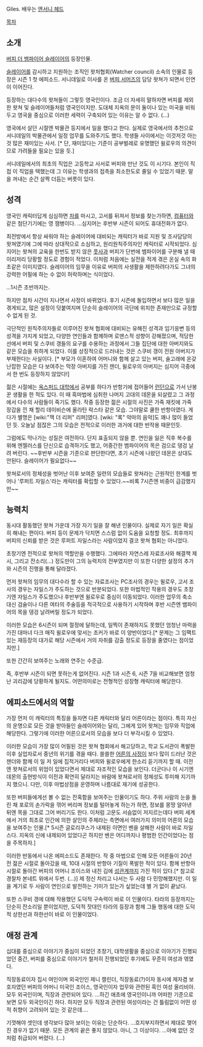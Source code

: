 Giles. 배우는 [[앤서니 헤드]]

[[목차]]
== 소개 ==
[[버피 더 뱀파이어 슬레이어]]의 등장인물.

[[슬레이어]]를 감시하고 지원하는 조직인 왓처협회(Watcher council) 소속의 인물로 등장은 시즌 1 첫 에피소드. 서니데일로 이사를 온 [[버피 서머즈]]의 담당 왓쳐가 되면서 인연이 이어진다.

등장하는 대다수의 왓쳐들이 그렇듯 영국인이다. 조금 더 자세히 말하자면 버피를 제외한 왓쳐 및 슬레이어들처럼 영국인이지만. 도대체 지옥의 문이 둘이나 있는 미국을 비워두고 영국을 중심으로 이러한 세력이 구축되어 있는 이유는 알 수 없다. (...)

영국에서 살던 시절엔 박물관 등지에서 일을 했다고 한다. 실제로 영국에서의 추천으로 서니데일의 박물관에서 일정 업무를 도와주기도 했다. 학생들 사이에서는 이것저것 아는 것 많은 재미있는 사서. [* 단, 재미있다는 기준이 공부벌레로 유명했던 윌로우의 의견이므로 가려들을 필요는 있을 듯.]

서니데일에서의 최초의 직업은 고등학교 사서로 버피와 만난 것도 이 시기다. 본인이 직접 이 직업을 택했는데 그 이유는 학생과의 접촉을 최소한도로 줄일 수 있었기 때문. 말을 꺼내는 순간 살짝 더듬는 버릇이 있다.

== 성격 ==
영국인 캐릭터답게 심심하면 [[차]]를 마시고, 고서를 뒤져서 정보를 찾는가하면, [[컴퓨터]]와 같은 첨단기기에는 영 잼병이다. ...심지어는 후반부 시즌이 되어도 휴대전화가 없다.

최전방에서 항상 싸워야 하는 슬레이어에 대비되는 캐릭터가 바로 지원 및 조사담당의 왓쳐였기에 그에 따라 상대적으로 소심하고, 원리원칙주의자인 캐릭터로 시작되었다. 심지어는 왓쳐의 교육을 한번도 받지 않은 [[풋사과]] 버피가 단번에 뱀파이어를 구분해 낼 때 이리저리 당황할 정도로 경험이 적었다. 이처럼 처음에는 실전을 적게 겪은 온실 속의 화초같은 이미지였다. 슬레이어의 임무을 이유로 버피의 사생활을 제한하려다가도 그녀의 강력한 어필에 하는 수 없이 허락하며는 식이었다.

...1시즌 초반까지는.

하지만 점차 시간이 지나면서 사정이 바뀌었다. 후기 시즌에 돌입하면서 보다 많은 일을 겪게되고, 많은 설정이 덧붙여지며 단순히 슬레이어의 극단에 위치한 존재만으로 규정할수 없게 된 것.

극단적인 원칙주의자들로 이루어진 왓쳐 협회에 대비되는 유해진 성격과 임기응변 등의 성격을 가지게 되었고, 다양한 연인들과 함께하며 로맨스적 성향이 강해졌으며, 적당한 선에서 버피 및 스쿠비 갱들의 요구를 수용하는 과정에서 그들 집단에 대한 아버지와도 같은 모습을 취하게 되었다. 이를 상징적으로 드러내는 것은 스쿠비 갱이 전원 아버지가 부재한다는 사실이다. [* 부모가 이혼하여 어머니와 함께 살고 있는 버피, 술고래에 온갖 난잡한 모습은 다 보여주는 막장 아버지를 가진 잰더, 윌로우의 아버지는 심지어 극중에서 한 번도 등장하지 않았다!]

젊은 시절에는 [[옥스퍼드 대학]]에서 공부를 하다가 반항기에 접어들어 [[런던]]으로 가서 난봉꾼 생활을 한 적도 있다. 이 때 흑마법에 심취한 나머지 고대의 데몬을 되살렸고 그 과정에서 다수의 사람들이 죽기도 했다. 작중 등장한 젊은 시절의 사진은 가죽 재킷에 가죽 장갑을 낀 채 할리 데이비슨에 올라탄 락스타 같은 모습. 그야말로 쿨한 반항아였다. 게다가 별명은 [wiki:"잭 더 리퍼" 리퍼]였다. [wiki: "록" 악마의 음악]도 꽤나 많이 들었던 듯. 오늘날 점잖은 그의 모습은 전적으로 이러한 과거에 대한 반작용 때문인듯.

그럼에도 막나가는 성질은 여전하다. 단지 표출되지 않을 뿐. 연인을 잃은 직후 복수를 위해 엔젤러스를 단신으로 습격하기도 했고, 어중간한 뱀파이어의 목은 검으로 뎅겅 날려 버린다. ~~후반부 시즌을 기준으로 판단한다면, 초기 시즌에 나왔던 데몬은 상대도 안된다. 슬레이어가 필요없다~~

왓쳐로서의 정체성을 벗어난 이후 보여준 일련의 모습들로 왓쳐라는 근원적인 한계를 벗어나 '루퍼트 자일스'라는 캐릭터를 확립할 수 있었다.~~비록 7시즌엔 비중이 급감했지만~~

== 능력치 ==
동시대 활동했던 왓쳐 가운데 가장 자기 일을 잘 해낸 인물이다. 실제로 자기 일은 확실히 해내는 편이다. 버피 등이 문제가 닥치면 스스럼 없이 도움을 요청할 정도. 최후까지 버피의 신뢰를 받은 것은 루퍼트 자일스라는 사람이었지 결코 왓쳐 협회는 아니었다.

초창기엔 전적으로 왓쳐의 역할만을 수행했다. 그에따라 자연스레 자료조사와 해결책 제시, 그리고 잔소리(...) 정도만이 그의 능력치의 전부였지만 이 또한 다양한 설정의 추가와 시즌의 진행을 통해 달라졌다.

먼저 왓쳐의 임무의 대다수라 할 수 있는 자료조사는 PC조사의 경우는 윌로우, 고서 조사의 경우는 자일스가 주도하는 것으로 반분되었다. 또한 마법적인 작용의 경우도 초창기엔 자일스가 주도했으나 후반부엔 윌로우로 중심이 이동되었다. 이러한 업무의 축소 대신 검술이나 다른 여타의 주술등을 적극적으로 사용하기 시작하며 후반 시즌엔 뱀파이어의 목을 뎅겅 날려버릴 정도가 되었다. 

이러한 모습은 6시즌이 되며 절정에 달하는데, 일찍이 존재하지도 못했던 엄청난 마력을 가진 대마녀 다크 매직 윌로우에 맞서는 조커가 바로 이 양반이었다.[* 문제는 그 임팩트 있는 재등장의 대가로 해당 시즌에서 거의 자취를 감출 정도로 등장을 줄였다는 점이었지만.]

또한 간간히 보여주는 노래와 연주는 수준급.

즉, 후반부 시즌이 되면 못하는게 없어진다. 시즌 1과 시즌 6, 시즌 7을 비교해보면 엄청난 괴리감에 당황하게 될지도. 어떤의미로는 전형적인 성장형 캐릭터에 해당한다.

== 에피소드에서의 역할 ==
가장 먼저 이 캐릭터의 특징을 들자면 다른 캐릭터와 달리 어른이라는 점이다. 특히 자신의 운명으로 모든 것을 받아들인 슬레이어와는 달리, 그에게 있어 왓쳐는 임무와 직업에 해당한다. 그렇기에 이러한 어른으로서의 모습을 보다 더 부각시킬 수 있었다.

이러한 모습이 가장 많이 어필된 것은 왓쳐 협회에서 해고당하고, 학교 도서관이 폭발한 이후 실업자로서 중년의 위기를 겪을 때다. 쓸쓸한 [[어른의 사정]]이 보다 많이 드러난 것은 잰더와 함께 이 일 저 일에 집적거리다 버피와 윌로우에게 한소리 듣기까지 할 때. 이전엔 왓쳐로서의 위엄이 있었다면서 제대로 자조적인 모습을 보인다. 더군다나 이 시기엔 데몬의 출현방식이 이전과 확연히 달라지는 바람에 왓쳐로서의 정체성도 투미해 지기까지 했으니. 다만, 이후 마법상점을 운영하며 나름대로 재기에 성공한다.

또한 버피들에게선 볼 수 없는 잔혹함을 보여주는 인물이기도 하다. 주위 사람의 눈을 돌린 채 포로의 손가락을 꺾어 버리며 정보를 털어놓게 하는가 하면, 정보를 몽땅 알아낸 뒤엔 목을 그대로 그어 버리기도 한다. 이처럼 고문도 서슴없이 저지르는데다 버피 세계에서 거의 최초로 인간에 의한 살인의 주체라는 측면에서 여러가지 의미의 어른의 모습을 보여주는 인물.[* 5시즌 글로리쿠스가 내제된 이면인 벤을 살해한 사람이 바로 자일스다. 지옥의 신에 내제되어 있었다곤 하지만 벤은 어디까지나 평범한 인간이었다는 점을 주목하자.]

이러한 반동에서 나온 에피소드도 존재한다. 작 중 마법으로 인해 모든 어른들이 20년 전 젊은 시절로 돌아갔을 때, 10대 시절의 반항아 기질이 폭발한 적이 있다. 함께 반항아 시절로 돌아간 버피의 어머니 조이스와 내친 김에 [[성관계]]까지 가진 적이 있다.[* 참고로 경찰차 본네트 위에서 두번. (...)] 제 정신 차리고 나서는 두 사람 다 민망해했지만. 이 일을 계기로 두 사람이 연인으로 발전하는 기미가 있는가 싶었는데 별 거 없이 끝났다.

또한 스쿠비 갱에 대해 작용했던 도덕적 구속력이 바로 이 인물이다. 타라의 등장까지는 단순히 잔소리일 뿐이었지만, 도덕적 잣대인 타라의 등장과 함께 그들 행동에 대한 도덕적 상한선과 하한선이 바로 이 인물이었다.

== 애정 관계 ==
십대를 중심으로 이야기가 중심이 되었던 초창기, 대학생활을 중심으로 이야기가 진행되었던 중간, 버피를 중심으로 이야기가 철저히 진행되었던 후기에도 꾸준히 여성과 엮였다.

직장동료이자 집시 여인이며 외국인인 제니 캘린더, 직장동료(?)이자 동시에 제자겸 보호자였던 버피의 어머니 미국인 조이스, 영국인이자 업무와 관련된 흑인 여성 올리비아. 모두 외국인이며, 직장과 관련되어 있다. ...하긴 애초에 영국인이니까 어떠한 기준으로 보면 모두 외국인이긴 하다. 하지만 모두 직장과 관련된 여성이라는 건 틀림없이 어떤 성적 취향이 고려되어 있는 것 같은데....

기껏해야 셋인데 생각보다 많아 보이는 이유는 단순하다. ...흐지부지하면서 제대로 맺어진 경우가 없기 때문. 모든 관계의 끝은 좋지 않았다. 아니, 그 이상이다. ...아예 없던 것처럼 취급되어 버렸다. (...)
